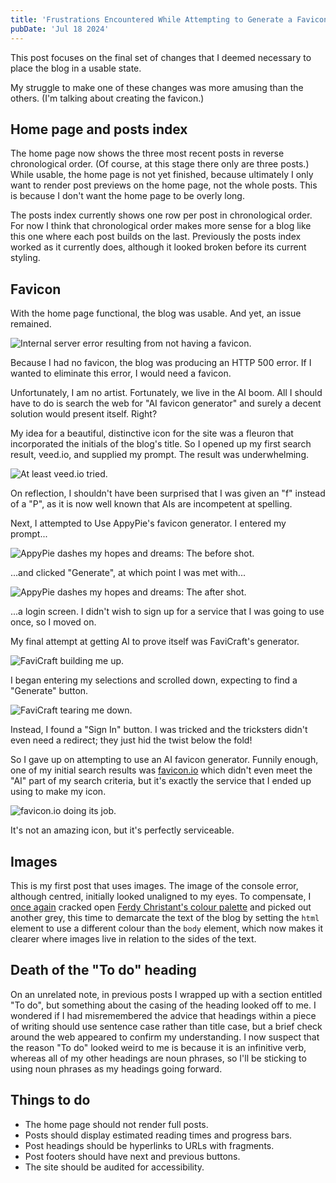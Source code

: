 ```yaml
---
title: 'Frustrations Encountered While Attempting to Generate a Favicon'
pubDate: 'Jul 18 2024'
---
```


This post focuses on the final set of changes that I deemed necessary to place the blog in a usable state.

My struggle to make one of these changes was more amusing than the others.
(I'm talking about creating the favicon.)

## Home page and posts index

The home page now shows the three most recent posts in reverse chronological order. (Of course, at this
stage there only are three posts.) While usable, the home page is not yet finished, because ultimately I only
want to render post previews on the home page, not the whole posts. This is because I don't
want the home page to be overly long.

The posts index currently shows one row per post in chronological order. For now I think that chronological order makes
more sense for a blog like this one where each post builds on the last. Previously the posts index worked as
it currently does, although it looked broken before its current styling.

## Favicon

With the home page functional, the blog was usable. And yet, an issue remained.

![Internal server error resulting from not having a favicon.](/blog/frustrations-icon/faviconError.png)

Because I had no favicon, the blog was producing an HTTP 500 error. If I wanted to eliminate this error, I would need a favicon.

Unfortunately, I am no artist. Fortunately, we live in the AI boom. All I should have to do is search the web for
"AI favicon generator" and surely a decent solution would present itself. Right?

My idea for a beautiful, distinctive icon for the site was a fleuron that incorporated the initials of the blog's title. So I
opened up my first search result, veed.io, and supplied my prompt. The result was underwhelming.

![At least veed.io tried.](/blog/frustrations-icon/veedio.png)

On reflection, I shouldn't have been surprised that I was given an "f" instead of a "P", as it is
now well known that AIs are incompetent at spelling.

Next, I attempted to Use AppyPie's favicon generator. I entered my prompt...

![AppyPie dashes my hopes and dreams: The before shot.](/blog/frustrations-icon/appypie1.png)

...and clicked "Generate", at which point I was met with...

![AppyPie dashes my hopes and dreams: The after shot.](/blog/frustrations-icon/appypie2.png)

...a login screen. I didn't wish to sign up for a service that I was going to use once, so I moved on.

My final attempt at getting AI to prove itself was FaviCraft's generator.

![FaviCraft building me up.](/blog/frustrations-icon/favicraft1.png)

I began entering my selections and scrolled down, expecting to find a "Generate" button.

![FaviCraft tearing me down.](/blog/frustrations-icon/favicraft2.png)

Instead, I found a "Sign In" button. I was tricked and the tricksters didn't even need a redirect; they just hid the twist below the fold!

So I gave up on attempting to use an AI favicon generator. Funnily enough, one of my initial search results was [favicon.io](https://favicon.io/) which didn't
even meet the "AI" part of my search criteria, but it's exactly the service that I ended up using to make my icon.

![favicon.io doing its job.](/blog/frustrations-icon/faviconio.png)

It's not an amazing icon, but it's perfectly serviceable.

## Images

This is my first post that uses images. The image of the console error, although centred, initially looked unaligned to my eyes.
To compensate, I [once again](/blog/basic-styling) cracked open [Ferdy Christant's colour palette](https://ferdychristant.com/color-for-the-color-challenged-884c7aa04a56)
and picked out another grey, this time to demarcate the text of the blog by setting the `html` element to use a different colour than
the `body` element, which now makes it clearer where images live in relation to the sides of the text.

## Death of the "To do" heading

On an unrelated note, in previous posts I wrapped up with a section entitled "To do", but something about the casing of the
heading looked off to me. I wondered if I had misremembered the advice that headings within a piece of writing should
use sentence case rather than title case, but a brief check around the web appeared to confirm my understanding.
I now suspect that the reason "To do" looked weird to me is because it is an infinitive verb, whereas all of my
other headings are noun phrases, so I'll be sticking to using noun phrases as my headings going forward.

## Things to do

* The home page should not render full posts.
* Posts should display estimated reading times and progress bars.
* Post headings should be hyperlinks to URLs with fragments.
* Post footers should have next and previous buttons.
* The site should be audited for accessibility.